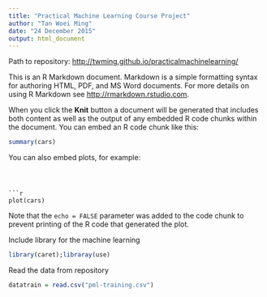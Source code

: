 ```yaml
---
title: "Practical Machine Learning Course Project"
author: "Tan Woei Ming"
date: "24 December 2015"
output: html_document
---
```


Path to repository: <http://twming.github.io/practicalmachinelearning/>

This is an R Markdown document. Markdown is a simple formatting syntax for authoring HTML, PDF, and MS Word documents. For more details on using R Markdown see <http://rmarkdown.rstudio.com>.

When you click the **Knit** button a document will be generated that includes both content as well as the output of any embedded R code chunks within the document. You can embed an R code chunk like this:


```r
summary(cars)
```

You can also embed plots, for example:
```r

```

```r

```


```

```r
plot(cars)
```

Note that the `echo = FALSE` parameter was added to the code chunk to prevent printing of the R code that generated the plot.

Include library for the machine learning
```r
library(caret);libraray(use)
```

Read the data from repository
```r
datatrain = read.csv("pml-training.csv")

```

